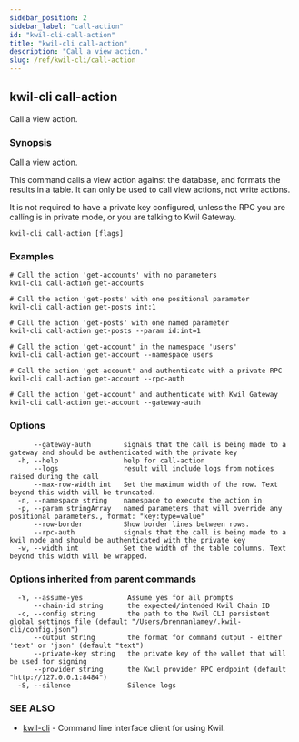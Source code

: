 ```yaml
---
sidebar_position: 2
sidebar_label: "call-action"
id: "kwil-cli-call-action"
title: "kwil-cli call-action"
description: "Call a view action."
slug: /ref/kwil-cli/call-action
---
```


## kwil-cli call-action

Call a view action.

### Synopsis

Call a view action.
	
This command calls a view action against the database, and formats the results in a table.
It can only be used to call view actions, not write actions.

It is not required to have a private key configured, unless the RPC you are calling is in
private mode, or you are talking to Kwil Gateway.

```
kwil-cli call-action [flags]
```

### Examples

```
# Call the action 'get-accounts' with no parameters
kwil-cli call-action get-accounts

# Call the action 'get-posts' with one positional parameter
kwil-cli call-action get-posts int:1

# Call the action 'get-posts' with one named parameter
kwil-cli call-action get-posts --param id:int=1

# Call the action 'get-account' in the namespace 'users'
kwil-cli call-action get-account --namespace users

# Call the action 'get-account' and authenticate with a private RPC
kwil-cli call-action get-account --rpc-auth

# Call the action 'get-account' and authenticate with Kwil Gateway
kwil-cli call-action get-account --gateway-auth
```

### Options

```
      --gateway-auth        signals that the call is being made to a gateway and should be authenticated with the private key
  -h, --help                help for call-action
      --logs                result will include logs from notices raised during the call
      --max-row-width int   Set the maximum width of the row. Text beyond this width will be truncated.
  -n, --namespace string    namespace to execute the action in
  -p, --param stringArray   named parameters that will override any positional parameters., format: "key:type=value"
      --row-border          Show border lines between rows.
      --rpc-auth            signals that the call is being made to a kwil node and should be authenticated with the private key
  -w, --width int           Set the width of the table columns. Text beyond this width will be wrapped.
```

### Options inherited from parent commands

```
  -Y, --assume-yes           Assume yes for all prompts
      --chain-id string      the expected/intended Kwil Chain ID
  -c, --config string        the path to the Kwil CLI persistent global settings file (default "/Users/brennanlamey/.kwil-cli/config.json")
      --output string        the format for command output - either 'text' or 'json' (default "text")
      --private-key string   the private key of the wallet that will be used for signing
      --provider string      the Kwil provider RPC endpoint (default "http://127.0.0.1:8484")
  -S, --silence              Silence logs
```

### SEE ALSO

* [kwil-cli](/docs/ref/kwil-cli)	 - Command line interface client for using Kwil.

